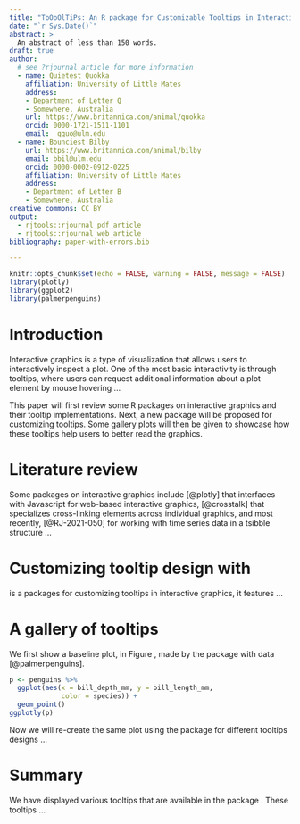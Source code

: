 ```yaml
---
title: "ToOoOlTiPs: An R package for Customizable Tooltips in Interactive Graphics"
date: "`r Sys.Date()`"
abstract: >
  An abstract of less than 150 words.
draft: true
author:  
  # see ?rjournal_article for more information
  - name: Quietest Quokka
    affiliation: University of Little Mates
    address:
    - Department of Letter Q
    - Somewhere, Australia
    url: https://www.britannica.com/animal/quokka
    orcid: 0000-1721-1511-1101
    email:  qquo@ulm.edu
  - name: Bounciest Bilby
    url: https://www.britannica.com/animal/bilby
    email: bbil@ulm.edu
    orcid: 0000-0002-0912-0225
    affiliation: University of Little Mates
    address:
    - Department of Letter B
    - Somewhere, Australia
creative_commons: CC BY
output: 
  - rjtools::rjournal_pdf_article
  - rjtools::rjournal_web_article
bibliography: paper-with-errors.bib

---
```


```r
knitr::opts_chunk$set(echo = FALSE, warning = FALSE, message = FALSE)
library(plotly)
library(ggplot2)
library(palmerpenguins)
```

# Introduction

Interactive graphics is a type of visualization that allows users to interactively inspect a plot. One of the most basic interactivity is through tooltips, where users can request additional information about a plot element by mouse hovering ...

This paper will first review some R packages on interactive graphics and their tooltip implementations. Next, a new package \CRANpkg{ToOoOlTiPs} will be proposed for customizing tooltips. Some gallery plots will then be given to showcase how these tooltips help users to better read the graphics. 

# Literature review

Some packages on interactive graphics include \CRANpkg{plotly} [@plotly] that interfaces with Javascript for web-based interactive graphics, \CRANpkg{crosstalk} [@crosstalk] that specializes cross-linking elements across individual graphics, and most recently, \CRANpkg{tsibbletalk} [@RJ-2021-050] for working with time series data in a tsibble structure ...

# Customizing tooltip design with \pkg{ToOoOlTiPs}

\pkg{ToOoOlTiPs} is a packages for customizing tooltips in interactive graphics, it features ...

# A gallery of tooltips

We first show a baseline plot, in Figure \ref{fig:penguins-plotly}, made by the \pkg{plotly} package with \CRANpkg{palmerpenguins} data [@palmerpenguins]. 

```r
p <- penguins %>% 
  ggplot(aes(x = bill_depth_mm, y = bill_length_mm, 
             color = species)) + 
  geom_point()
ggplotly(p)
```

Now we will re-create the same plot using the \pkg{ToOoOlTiPs} package for different tooltips designs ...

# Summary

We have displayed various tooltips that are available in the package \pkg{ToOoOlTiPs}. These tooltips ...
